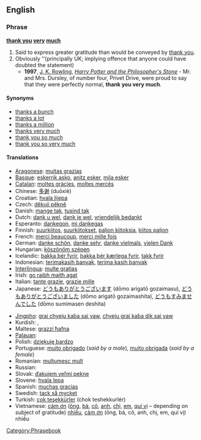 ==English==

===Phrase===
'''[[thank you]] [[very]] [[much]]'''

# Said to express greater gratitude than would be conveyed by [[thank you]].
# Obviously ''(principally UK; implying offence that anyone could have doubted the statement)
#* '''1997''', [[w:J. K. Rowling|J. K. Rowling]], ''[[w:Harry Potter and the Philosopher's Stone|Harry Potter and the Philosopher's Stone]]'' - Mr. and Mrs. Dursley, of number four, Privet Drive, were proud to say that they were perfectly normal, '''thank you very much'''.

====Synonyms====
* [[thanks a bunch]]
* [[thanks a lot]]
* [[thanks a million]]
* [[thanks very much]]
* [[thank you so much]]
* [[thank you so very much]]

====Translations====
{{trans-top|greater gratitude than thank you}}
* [[Aragonese]]: [[muitas grazias]]
* [[Basque]]: [[eskerrik asko]], [[anitz esker]], [[mila esker]]
* [[Catalan]]: [[moltes gràcies]], [[moltes mercès]]
* Chinese: [[多谢]] (duōxiè)
* Croatian: [[hvala lijepa]]
* Czech: [[děkuji pěkně]]
* Danish: [[mange tak]], [[tusind tak]]
* Dutch: [[dank u wel]], [[dank je wel]], [[vriendelijk bedankt]]
* Esperanto: [[dankegon]], [[mi dankegas]]
* Finnish: [[suurkiitos]], [[suurkiitokset]], [[paljon kiitoksia]], [[kiitos paljon]]
* French: [[merci beaucoup]], [[merci mille fois]]
* German: [[danke schön]], [[danke sehr]], [[danke vielmals]], [[vielen Dank]]
* Hungarian: [[köszönöm szépen]]
* Icelandic: [[þakka þér fyrir]], [[þakka þér kærlega fyrir]], [[takk fyrir]]
* Indonesian: [[terimakasih banyak]], [[terima kasih banyak]]
* [[Interlingua]]: [[multe gratias]]
* Irish: [[go raibh maith agat]]
* Italian: [[tante grazie]], [[grazie mille]] <!--[sic]-->
* Japanese: [[どうもありがとうございます]] (dōmo arigatō gozaimasu), [[どうもありがとうございました]] (dōmo arigatō gozaimashita), [[どうもすみませんでした]] (dōmo sumimasen deshita)
{{trans-mid}}
* [[Jingpho]]: [[grai chyeju kaba sai yaw]], [[chyeju grai kaba dik sai yaw]]
* Kurdish: {{t|ku|زۆر سوپاس|tr=zor sopas|sc=KUchar}}, {{t|ku|زۆر مه‌منوون|tr=sor mamnun|sc=KUchar}}
* Maltese: [[grazzi ħafna]]
* [[Palauan]]: {{tø|pau|meral ma sulang|xs=Palauan}}
* Polish: [[dziękuję bardzo]]
* Portuguese: [[muito obrigado]] (''said by a male''), [[muito obrigada]] (''said by a female'')
* Romanian: [[mulţumesc mult]]
* Russian: {{t|ru|большое спасибо|tr=bol'šóje spasíbo}}
* Slovak: [[ďakujem veľmi pekne]]
* Slovene: [[hvala lepa]]
* Spanish: [[muchas gracias]]
* Swedish: [[tack så mycket]]
* Turkish: [[çok teşekkürler]] (chok teshekkurlér)
* Vietnamese: [[cám ơn]] ([[ông]], [[bà#Vietnamese|bà]], [[cô#Vietnamese|cô]], [[anh#Vietnamese|anh]], [[chị]], [[em#Vietnamese|em]], [[quí vị]] &ndash; depending on subject of gratitude) [[nhiều]], [[cảm ơn]] (ông, bà, cô, anh, chị, em, quí vị) nhiều
{{trans-bottom}}

[[Category:Phrasebook]]